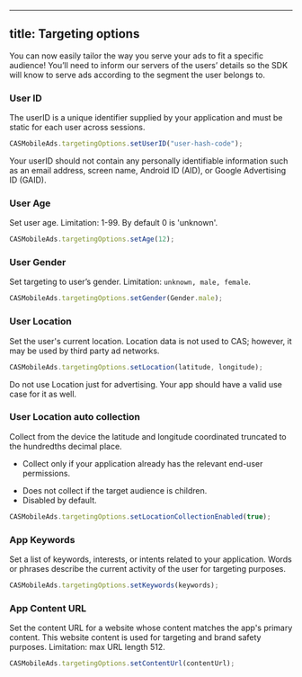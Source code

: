 
---
title: Targeting options
---

You can now easily tailor the way you serve your ads to fit a specific audience!
You’ll need to inform our servers of the users’ details so the SDK will know to serve ads according
to the segment the user belongs to.

### User ID
The userID is a unique identifier supplied by your application and must be static for each user across sessions.

```ts
CASMobileAds.targetingOptions.setUserID("user-hash-code");
```

<Warning>  
Your userID should not contain any personally identifiable information such as  an email address, screen name, Android ID (AID), or Google Advertising ID (GAID).
</Warning>

### User Age
Set user age. Limitation: 1-99. By default 0 is 'unknown'.

```ts
CASMobileAds.targetingOptions.setAge(12);
```

### User Gender
Set targeting to user’s gender. Limitation: `unknown, male, female`.

```ts
CASMobileAds.targetingOptions.setGender(Gender.male);
```

### User Location
Set the user's current location. Location data is not used to CAS; however, it may be used by third party ad networks.

```ts
CASMobileAds.targetingOptions.setLocation(latitude, longitude);
```

<Warning>  
Do not use Location just for advertising. Your app should have a valid use case for it as well.
</Warning>

### User Location auto collection
Collect from the device the latitude and longitude coordinated truncated to the hundredths decimal place.

* Collect only if your application already has the relevant end-user permissions.
- Does not collect if the target audience is children.
- Disabled by default.

```ts
CASMobileAds.targetingOptions.setLocationCollectionEnabled(true);
```

### App Keywords
Set a list of keywords, interests, or intents related to your application. Words or phrases describe
the current activity of the user for targeting purposes.

```ts
CASMobileAds.targetingOptions.setKeywords(keywords);
```

### App Content URL
Set the content URL for a website whose content matches the app's primary content. This website content is used for targeting and brand safety purposes. Limitation: max URL length 512.

```ts
CASMobileAds.targetingOptions.setContentUrl(contentUrl);
```
